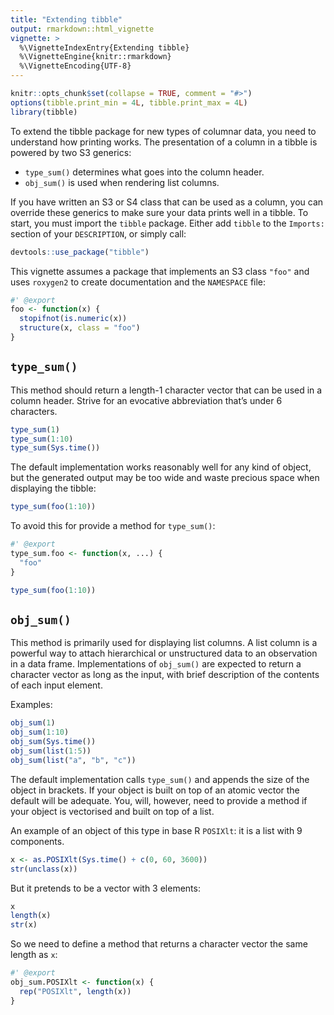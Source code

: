 ```yaml
---
title: "Extending tibble"
output: rmarkdown::html_vignette
vignette: >
  %\VignetteIndexEntry{Extending tibble}
  %\VignetteEngine{knitr::rmarkdown}
  %\VignetteEncoding{UTF-8}
---
```


```r
knitr::opts_chunk$set(collapse = TRUE, comment = "#>")
options(tibble.print_min = 4L, tibble.print_max = 4L)
library(tibble)
```

To extend the tibble package for new types of columnar data, you need to understand how printing works. The presentation of a column in a tibble is powered by two S3 generics:

* `type_sum()` determines what goes into the column header.
* `obj_sum()` is used when rendering list columns.

If you have written an S3 or S4 class that can be used as a column, you can override these generics to make sure your data prints well in a tibble. To start, you must import the `tibble` package. Either add `tibble` to the `Imports:` section of your `DESCRIPTION`, or simply call:

```r
devtools::use_package("tibble")
```

This vignette assumes a package that implements an S3 class `"foo"` and uses
`roxygen2` to create documentation and the `NAMESPACE` file:

```r
#' @export
foo <- function(x) {
  stopifnot(is.numeric(x))
  structure(x, class = "foo")
}
```

## `type_sum()`

This method should return a length-1 character vector that can be used in a column header. Strive for an evocative abbreviation that's under 6 characters. 

```r
type_sum(1)
type_sum(1:10)
type_sum(Sys.time())
```

The default implementation works reasonably well for any kind of object,
but the generated output may be too wide and waste precious space when displaying the tibble:

```r
type_sum(foo(1:10))
```

To avoid this for provide a method for `type_sum()`:

```r
#' @export
type_sum.foo <- function(x, ...) {
  "foo"
}

type_sum(foo(1:10))
```

## `obj_sum()`

This method is primarily used for displaying list columns. A list column is a powerful way to attach hierarchical or unstructured data to an observation in a data frame. Implementations of `obj_sum()` are expected to return a character vector as long as the input, with brief description of the contents of each input element.

Examples:

```r
obj_sum(1)
obj_sum(1:10)
obj_sum(Sys.time())
obj_sum(list(1:5))
obj_sum(list("a", "b", "c"))
```

The default implementation calls `type_sum()` and appends the size of the object in brackets. If your object is built on top of an atomic vector the default will be adequate. You, will, however, need to provide a method if your object is vectorised and built on top of a list.

An example of an object of this type in base R `POSIXlt`: it is a list with 9 components.

```r
x <- as.POSIXlt(Sys.time() + c(0, 60, 3600)) 
str(unclass(x))
```

But it pretends to be a vector with 3 elements:

```r
x
length(x)
str(x)
```

So we need to define a method that returns a character vector the same length as `x`:

```r
#' @export
obj_sum.POSIXlt <- function(x) {
  rep("POSIXlt", length(x))
}
```
